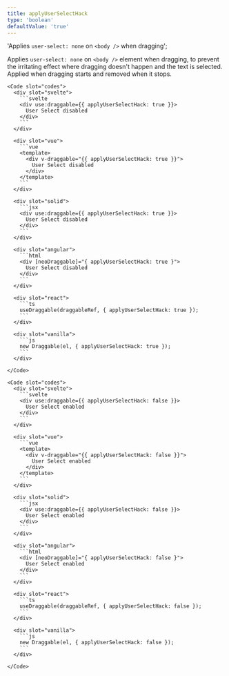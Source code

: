 ```yaml
---
title: applyUserSelectHack
type: 'boolean'
defaultValue: 'true'
---
```




  'Applies `user-select: none` on `<body />` when dragging';

Applies `user-select: none` on `<body />` element when dragging, to prevent the irritating effect where dragging doesn't happen and the text is selected. Applied when dragging starts and removed when it stops.

<Examples client:load>
  <Example>
    <NoUserSelectExample client:visible slot="demo" />

    <Code slot="codes">
      <div slot="svelte">
        ```svelte
        <div use:draggable={{ applyUserSelectHack: true }}>
          User Select disabled
        </div>
        ```
      </div>

      <div slot="vue">
        ```vue
        <template>
          <div v-draggable="{{ applyUserSelectHack: true }}">
            User Select disabled
          </div>
        </template>
        ```
      </div>

      <div slot="solid">
        ```jsx
        <div use:draggable={{ applyUserSelectHack: true }}>
          User Select disabled
        </div>
        ```
      </div>

      <div slot="angular">
        ```html
        <div [neoDraggable]="{ applyUserSelectHack: true }">
          User Select disabled
        </div>
        ```
      </div>

      <div slot="react">
        ```ts
        useDraggable(draggableRef, { applyUserSelectHack: true });
        ```
      </div>

      <div slot="vanilla">
        ```js
        new Draggable(el, { applyUserSelectHack: true });
        ```
      </div>

    </Code>

  </Example>

  <Example>
    <UserSelectExample client:visible slot="demo" />

    <Code slot="codes">
      <div slot="svelte">
        ```svelte
        <div use:draggable={{ applyUserSelectHack: false }}>
          User Select enabled
        </div>
        ```
      </div>

      <div slot="vue">
        ```vue
        <template>
          <div v-draggable="{{ applyUserSelectHack: false }}">
            User Select enabled
          </div>
        </template>
        ```
      </div>

      <div slot="solid">
        ```jsx
        <div use:draggable={{ applyUserSelectHack: false }}>
          User Select enabled
        </div>
        ```
      </div>

      <div slot="angular">
        ```html
        <div [neoDraggable]="{ applyUserSelectHack: false }">
          User Select enabled
        </div>
        ```
      </div>

      <div slot="react">
        ```ts
        useDraggable(draggableRef, { applyUserSelectHack: false });
        ```
      </div>

      <div slot="vanilla">
        ```js
        new Draggable(el, { applyUserSelectHack: false });
        ```
      </div>

    </Code>

  </Example>
</Examples>
